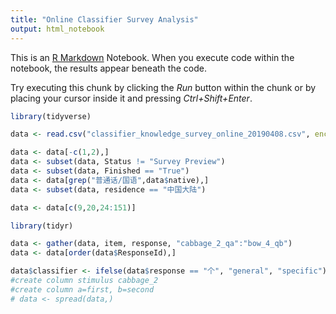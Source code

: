```yaml
---
title: "Online Classifier Survey Analysis"
output: html_notebook
---
```


This is an [R Markdown](http://rmarkdown.rstudio.com) Notebook. When you execute code within the notebook, the results appear beneath the code. 

Try executing this chunk by clicking the *Run* button within the chunk or by placing your cursor inside it and pressing *Ctrl+Shift+Enter*. 

```r
library(tidyverse)
```
```r
data <- read.csv("classifier_knowledge_survey_online_20190408.csv", encoding="UTF-8")

data <- data[-c(1,2),]
data <- subset(data, Status != "Survey Preview")
data <- subset(data, Finished == "True")
data <- data[grep("普通话/国语",data$native),]
data <- subset(data, residence == "中国大陆")

data <- data[c(9,20,24:151)]

library(tidyr)

data <- gather(data, item, response, "cabbage_2_qa":"bow_4_qb")
data <- data[order(data$ResponseId),]

data$classifier <- ifelse(data$response == "个", "general", "specific")
#create column stimulus cabbage_2
#create column a=first, b=second
# data <- spread(data,)

```